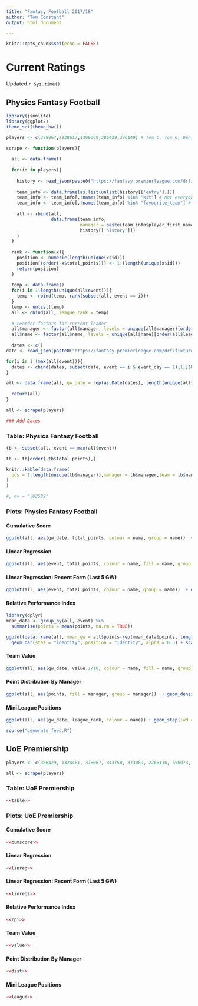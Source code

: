 ```yaml
---
title: "Fantasy Football 2017/18"
author: "Tom Constant"
output: html_document

---
```


```r
knitr::opts_chunk$set(echo = FALSE)
```

# Current Ratings {.tabset} 
Updated `r Sys.time()`

## Physics Fantasy Football  

```r
library(jsonlite)
library(ggplot2)
theme_set(theme_bw())
```


```r
players <- c(378067,2938617,1309360,386429,376149) # Tom C, Tom G, Ben, Ian, Gareth
```

```r
scrape <- function(players){
  
  all <- data.frame()
  
  for(id in players){
    
    history <- read_json(paste0("https://fantasy.premierleague.com/drf/entry/",id,"/history"), simplifyVector = T)
    
    team_info <- data.frame(as.list(unlist(history[['entry']])))
    team_info <- team_info[,!names(team_info) %in% "kit"] # not everyone designs a kit
    team_info <- team_info[,!names(team_info) %in% "favourite_team"] # not everyone sets a fav team
    
    all <- rbind(all,
                 data.frame(team_info, 
                            manager = paste(team_info$player_first_name, team_info$player_last_name), 
                            history[['history']])
    )
  }
  
  rank <- function(x){
    position <- numeric(length(unique(x$id)))
    position[(order(-x$total_points))] <- 1:(length(unique(x$id)))
    return(position)
  }
  
  temp <- data.frame()
  for(i in 1:length(unique(all$event))){
    temp <- rbind(temp, rank(subset(all, event == i)))
  }
  temp <- unlist(temp)
  all <- cbind(all, league_rank = temp)
  
  # reorder factors for current leader
  all$manager <- factor(all$manager, levels = unique(all$manager)[order(all$league_rank[all$event == max(all$event)])])
  all$name <- factor(all$name, levels = unique(all$name)[order(all$league_rank[all$event == max(all$event)])])
  
  dates <- c()
date <- read_json(paste0("https://fantasy.premierleague.com/drf/fixtures/", 1), simplifyVector = T)

for(i in 1:(max(all$event))){
  dates <- cbind(dates, subset(date, event == i & event_day == 1)[1,]$kickoff_time)
}

all <- data.frame(all, gw_date = rep(as.Date(dates), length(unique(all$id))))
  
  return(all)
}

all <- scrape(players)

### Add Dates 


```

### Table: Physics Fantasy Football 

```r
tb <- subset(all, event == max(all$event))

tb <- tb[order(-tb$total_points),]

knitr::kable(data.frame(
  pos = 1:length(unique(tb$manager)),manager = tb$manager,team = tb$name, `gameweek points` = tb$points, `total points` = tb$total_points
)
)

#, mv = "\U25B2"
```

### Plots: Physics Fantasy Football {.tabset .tabset-fade .tabset-pills}

####  Cumulative Score

```r
ggplot(all, aes(gw_date, total_points, colour = name, group = name))  + geom_point() + geom_line() + xlab("Gameweek Date") + ylab("Total Points")
```

#### Linear Regression 

```r
ggplot(all, aes(event, total_points, colour = name, fill = name, group = name))  + geom_point() + geom_smooth(method = "lm", fullrange = TRUE, se = T, alpha = 0.2, formula = y ~ x + 0) + xlim(NA,38) + xlab("Gameweek") + ylab("Total Points")#+ xlim(as.Date("2017-08-11"), as.Date("2018-05-13")) 
```

#### Linear Regression: Recent Form (Last 5 GW)

```r
ggplot(all, aes(event, total_points, colour = name, group = name))  + geom_point() + geom_smooth(data = subset(all, event >= (max(event)-5)), method = "lm", fullrange = TRUE, se = F)  +xlim(NA, 38) + xlab("Gameweek") + ylab("Total Points")#+ xlim(as.Date("2017-08-11"), as.Date("2018-05-13"))
```

#### Relative Performance Index

```r
library(dplyr)
mean_data <- group_by(all, event) %>%
  summarise(points = mean(points, na.rm = TRUE))

ggplot(data.frame(all, mean_gw = all$points-rep(mean_data$points, length(unique(all$name)))), aes(event, mean_gw, fill = manager, colour = manager)) + 
  geom_bar(stat = "identity", position = "identity", alpha = 0.5) + scale_x_continuous(breaks=1:(max(all$event))) + xlab("Gameweek") + ylab("Relative Performance Index")

```

#### Team Value

```r
ggplot(all, aes(gw_date, value.1/10, colour = name, fill = name, group = name))  + geom_point() + geom_smooth(alpha = 0.2) + xlab("Gameweek Date") + ylab("Team Value (£ million)")
```

#### Point Distribution By Manager

```r
ggplot(all, aes(points, fill = manager, group = manager))  + geom_density() + facet_grid(manager~.) + coord_cartesian(expand = c(0,0)) + xlim(0,NA) + xlab("Gameweek Points")
```

#### Mini League Positions

```r
ggplot(all, aes(gw_date, league_rank, colour = name)) + geom_step(lwd = 1.25)+ geom_point(size = 3) + facet_grid(manager ~ .)  + scale_y_continuous(breaks = 1:(length(unique(all$id))), trans = "reverse") + theme(panel.grid.minor = element_line(linetype = 0)) + xlab("Gameweek Date") + ylab("League Position")
```

```r
source("generate_feed.R")
```

## UoE Premiership

```r
players <- c(386429, 1324461, 378067, 843758, 373089, 2268116, 656073, 1878698, 3605945) 

all <- scrape(players)
```

### Table: UoE Premiership

```r
<<table>>
```

### Plots: UoE Premiership {.tabset .tabset-fade .tabset-pills}

####  Cumulative Score

```r
<<cumscore>>
```

#### Linear Regression 

```r
<<linreg>>
```

#### Linear Regression: Recent Form (Last 5 GW)

```r
<<linreg2>>
```

#### Relative Performance Index

```r
<<rpi>>
```

#### Team Value

```r
<<value>>
```

#### Point Distribution By Manager

```r
<<dist>>
```

#### Mini League Positions

```r
<<league>>
```